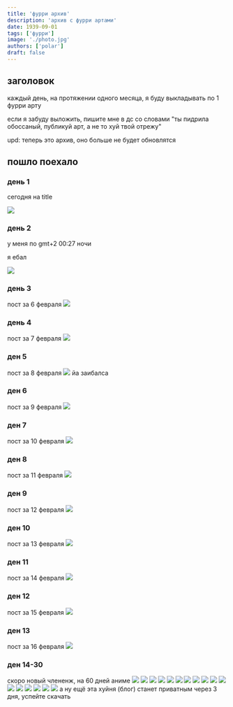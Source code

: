 ```yaml
---
title: 'фурри архив'
description: 'архив с фурри артами'
date: 1939-09-01
tags: ['фурри']
image: './photo.jpg'
authors: ['polar']
draft: false
---
```


## заголовок

каждый день, на протяжении одного месяца, я буду выкладывать по 1 фурри арту

если я забуду выложить, пишите мне в дс со словами "ты пидрила обоссаный, публикуй арт, а не то хуй твой отрежу"

upd: теперь это архив, оно больше не будет обновлятся
## пошло поехало

### день 1

сегодня на title

![](./photo.jpg)

### день 2

у меня по gmt+2 00:27 ночи

я ебал

![](./2.jpg)

### день 3

пост за 6 февраля
![](./aaa.png)

### день 4

пост за 7 февраля
![](./3.jpg)

### ден 5

пост за 8 февраля
![](./4.jpg)
йа заибалса

### ден 6

пост за 9 февраля
![](./5.jpg)

### ден 7

пост за 10 февраля
![](./6.jpg)

### ден 8

пост за 11 февраля
![](./7.jpg)

### ден 9

пост за 12 февраля
![](./8.jpg)

### ден 10

пост за 13 февраля
![](./9.jpg)

### ден 11

пост за 14 февраля
![](./10.jpg)

### ден 12

пост за 15 февраля
![](./11.jpg)

### ден 13

пост за 16 февраля
![](./12.jpg)

### ден 14-30

скоро новый члененж, на 60 дней аниме
![](./fuck1.jpg)
![](./fuck2.jpg)
![](./fuck3.jpg)
![](./fuck4.jpg)
![](./fuck5.jpg)
![](./fuck6.jpg)
![](./fuck7.jpg)
![](./fuck8.jpg)
![](./fuck9.jpg)
![](./fuck10.jpg)
![](./fuck11.jpg)
![](./fuck12.jpg)
![](./fuck13.jpg)
![](./fuck14.jpg)
![](./fuck15.jpg)
![](./fuck16.jpg)
![](./fuck17.jpg)
а ну ещё эта хуйня (блог) станет приватным через 3 дня, успейте скачать

